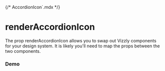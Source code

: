 {/* AccordionIcon`.mdx */}


# renderAccordionIcon

The prop renderAccordionIcon allows you to swap out Vizzly components for your design system. It is likely you'll need to map the props between the two components.

<Meta of={AccordionIconStories} />

### Demo

<Container>
  <Story of={AccordionIconStories.Example} autoplay />
</Container>
